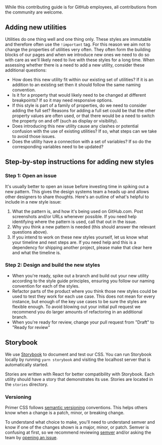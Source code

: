 
<Meta title="Contributing" />

While this contributing guide is for GitHub employees, all contributions from the community are welcome.

## Adding new utilities

Utilities do one thing well and one thing only. These styles are immutable and therefore often use the `!important` tag. For this reason we aim not to change the properties of utilities very often. They often form the building blocks of our pages and when we introduce new ones we need to do so with care as we'll likely need to live with these styles for a long time. When assessing whether there is a need to add a new utility, consider these additional questions:

- How does this new utility fit within our existing set of utilities? If it is an addition to an existing set then it should follow the same naming convention.
- Is it for a property that would likely need to be changed at different breakpoints? If so it may need responsive options.
- If this style is part of a family of properties, do we need to consider adding the full set? Reasons for adding a full set could be that the other property values are often used, or that there would be a need to switch the property on and off (such as display or visibility).
- Does introducing this new utility cause any clashes or potential confusion with the use of existing utilities? If so, what steps can we take to avoid those issues.
- Does the utility have a connection with a set of variables? If so do the corresponding variables need to be updated?

## Step-by-step instructions for adding new styles

### Step 1: Open an issue

It's usually better to open an issue before investing time in spiking out a new pattern. This gives the design systems team a heads up and allows other designers to share thoughts. Here's an outline of what's helpful to include in a new style issue:

1. What the pattern is, and how it's being used on GitHub.com. Post screenshots and/or URLs whenever possible. If you need help identifying where the pattern is used, call that out in the issue.
2. Why you think a new pattern is needed (this should answer the relevant questions above).
3. If you intend to work on these new styles yourself, let us know what your timeline and next steps are. If you need help and this is a dependency for shipping another project, please make that clear here and what the timeline is.

### Step 2: Design and build the new styles

- When you're ready, spike out a branch and build out your new utility according to the style guide principles, ensuring you follow our naming convention for each of the styles.
- Refactor parts of the product where you think those new styles could be used to test they work for each use case. This does not mean for every instance, but enough of the key use cases to be sure the styles are flexible enough. To avoid blowing out your initial pull request we recommend you do larger amounts of refactoring in an additional branch.
- When you're ready for review, change your pull request from "Draft" to "Ready for review"

## Storybook

We use [Storybook](https://storybook.js.org/) to document and test our CSS. You can run Storybook locally by running `yarn storybook` and visiting the localhost server that is automatically started.

Stories are written with React for better compatibility with Storybook. Each utility should have a story that demonstrates its use. Stories are located in the `stories` directory.

### Versioning

Primer CSS follows [semantic versioning](http://semver.org/) conventions. This helps others know when a change is a patch, minor, or breaking change.

To understand what choice to make, you'll need to understand semver and know if one of the changes shown is a major, minor, or patch. Semver is confusing at first, so we recommend reviewing [semver](http://semver.org/) and/or asking the team by [opening an issue](#step-1-open-an-issue).

[semantic versioning]: https://semver.org
[script/test-deprecations.js]: https://github.com/primer/css/tree/main/script/test-deprecations.js
[deprecations.js]: https://github.com/primer/css/tree/main/deprecations.js
